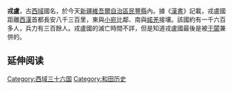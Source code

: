 '''戎盧'''，古[[西域|西域]]國名，於今天[[新疆維吾爾自治區|新疆維吾爾自治區]][[民豐縣|民豐縣]]內。據《[[漢書|漢書]]》記載，戎盧國距離[[西漢|西漢]]首都長安八千三百里，東與[[小宛|小宛]]比鄰、南與[[婼羌|婼羌]]接壤。該國約有一千六百多人，兵力有三百餘人。戎盧國的滅亡時間不詳，但是知道戎盧國最後是被[[于闐|于闐]]兼併的。

== 延伸阅读 ==
{{Wikisource further reading}}

{{西域三十六国}}
{{China-hist-stub}}
[[Category:西域三十六国|Category:西域三十六国]]
[[Category:和田历史|Category:和田历史]]